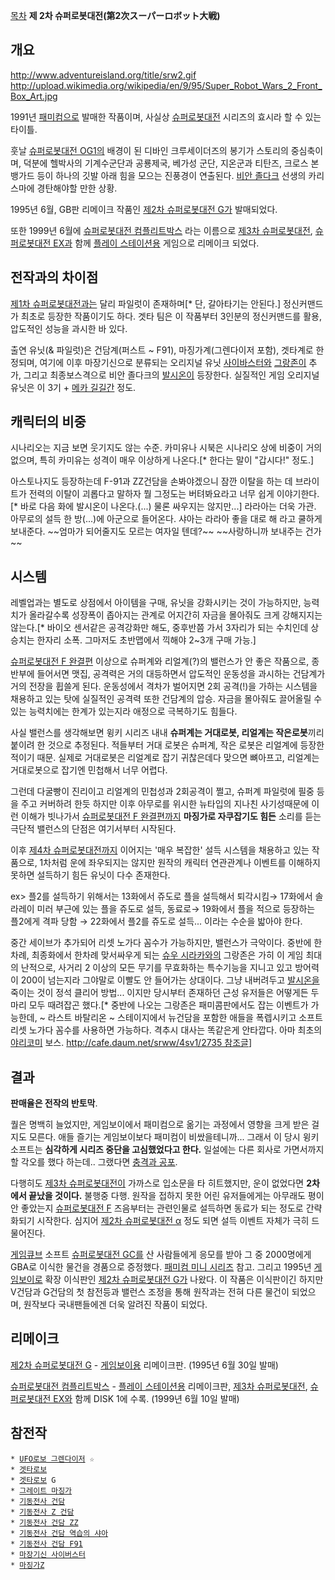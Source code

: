 [[목차]]
'''제 2차 슈퍼로봇대전(第2次スーパーロボット大戦)''' 

== 개요 ==
http://www.adventureisland.org/title/srw2.gif
http://upload.wikimedia.org/wikipedia/en/9/95/Super_Robot_Wars_2_Front_Box_Art.jpg

1991년 [[패미컴]]으로 발매한 작품이며, 사실상 [[슈퍼로봇대전]] 시리즈의 효시라 할 수 있는 타이틀.

훗날 [[슈퍼로봇대전 OG1]]의 배경이 된 디바인 크루세이더즈의 봉기가 스토리의 중심축이며, 덕분에 헬박사의 기계수군단과 공룡제국, 베가성 군단, 지온군과 티탄즈, 크로스 본 뱅가드 등이 하나의 깃발 아래 힘을 모으는 진풍경이 연출된다. [[비안 졸다크]] 선생의 카리스마에 경탄해야할 만한 상황.

1995년 6월, GB판 리메이크 작품인 [[제2차 슈퍼로봇대전 G]]가 발매되었다.

또한 1999년 6월에 [[슈퍼로봇대전 컴플리트박스]] 라는 이름으로 [[제3차 슈퍼로봇대전]], [[슈퍼로봇대전 EX]]과 함께 [[플레이 스테이션]]용 게임으로 리메이크 되었다. 
== 전작과의 차이점 ==
[[제1차 슈퍼로봇대전]]과는 달리 파일럿이 존재하며[* 단, 갈아타기는 안된다.] 정신커맨드가 최초로 등장한 작품이기도 하다. 겟타 팀은 이 작품부터 3인분의 정신커맨드를 활용, 압도적인 성능을 과시한 바 있다.

출연 유닛(& 파일럿)은 건담계(퍼스트 ~ F91), 마징가계(그렌다이저 포함), 겟타계로 한정되며, 여기에 이후 마장기신으로 분류되는 오리지널 유닛 [[사이바스터]]와 [[그랑존]]이 추가, 그리고 최종보스격으로 비안 졸다크의 [[발시온]]이 등장한다. 실질적인 게임 오리지널 유닛은 이 3기 + [[메카 길길간]] 정도.

== 캐릭터의 비중 ==
시나리오는 지금 보면 웃기지도 않는 수준. 카미유나 시북은 시나리오 상에 비중이 거의 없으며, 특히 카미유는 성격이 매우 이상하게 나온다.[* 한다는 말이 "갑시다!" 정도.]

아스토나지도 등장하는데 F-91과 ZZ건담을 손봐야겠으니 잠깐 이탈을 하는 데 브라이트가 전력의 이탈이 괴롭다고 말하자 뭘 그정도는 버텨봐요라고 너무 쉽게 이야기한다.[* 바로 다음 화에 발시온이 나온다.(...) 물론 싸우지는 않지만...] 라라아는 더욱 가관. 아무로의 설득 한 방(...)에 아군으로 들어온다. 샤아는 라라아 좋을 대로 해 라고 쿨하게 보내준다. ~~엄마가 되어줄지도 모르는 여자일 텐데?~~ ~~사랑하니까 보내주는 건가~~

== 시스템 ==
레벨업과는 별도로 상점에서 아이템을 구매, 유닛을 강화시키는 것이 가능하지만, 능력치가 올라갈수록 성장폭이 좁아지는 관계로 어지간히 자금을 몰아줘도 크게 강해지지는 않는다.[* 바이오 센서같은 공격강화만 해도, 중후반쯤 가서 3자리가 되는 수치인데 상승치는 한자리 소폭. 그마저도 초반맵에서 끽해야 2~3개 구매 가능.]

[[슈퍼로봇대전 F 완결편]] 이상으로 슈퍼계와 리얼계(?)의 밸런스가 안 좋은 작품으로, 종반부에 들어서면 맷집, 공격력은 거의 대등하면서 압도적인 운동성을 과시하는 건담계가 거의 전장을 휩쓸게 된다. 운동성에서 격차가 벌어지면 2회 공격(!)을 가하는 시스템을 채용하고 있는 탓에 실질적인 공격력 또한 건담계의 압승. 자금을 몰아줘도 끌어올릴 수 있는 능력치에는 한계가 있는지라 애정으로 극복하기도 힘들다.

사실 밸런스를 생각해보면 윙키 시리즈 내내 '''슈퍼계는 거대로봇, 리얼계는 작은로봇'''끼리 붙이려 한 것으로 추정된다. 적들부터 거대 로봇은 슈퍼계, 작은 로봇은 리얼계에 등장한 적이기 때문. 실제로 거대로봇은 리얼계로 잡기 귀찮은데다 맞으면 뼈아프고, 리얼계는 거대로봇으로 잡기엔 민첩해서 너무 어렵다. 

그런데 다굴빵이 진리이고 리얼계의 민첩성과 2회공격이 쩔고, 슈퍼계 파일럿에 필중 등을 주고 커버하려 한듯 하지만 이후 아무로를 위시한 뉴타입의 지나친 사기성때문에 이런 이해가 빗나가서 [[슈퍼로봇대전 F 완결편]]까지 '''마징가로 자쿠잡기도 힘든''' 소리를 듣는 극단적 밸런스의 단점은 여기서부터 시작된다. 

이후 [[제4차 슈퍼로봇대전]]까지 이어지는 '매우 복잡한' 설득 시스템을 채용하고 있는 작품으로, 1차처럼 운에 좌우되지는 않지만 원작의 캐릭터 연관관계나 이벤트를 이해하지 못하면 설득하기 힘든 유닛이 다수 존재한다.

ex> 플2를 설득하기 위해서는 13화에서 쥬도로 플을 설득해서 퇴각시킴→ 17화에서 솔라레이 미러 부근에 있는 플을 쥬도로 설득, 동료로→ 19화에서 플을 적으로 등장하는 플2에게 격파 당함 → 22화에서 플2를 쥬도로 설득... 이라는 수순을 밟아야 한다.

중간 세이브가 추가되어 리셋 노가다 꼼수가 가능하지만, 밸런스가 극악이다. 중반에 한차례, 최종화에서 한차례 맞서싸우게 되는 [[슈우 시라카와]]의 그랑존은 가히 이 게임 최대의 난적으로, 사거리 2 이상의 모든 무기를 무효화하는 특수기능을 지니고 있고 방어력이 200이 넘는지라 그야말로 이빨도 안 들어가는 상대이다. 그냥 내버려두고 [[발시온]]을 죽이는 것이 정석 클리어 방법... 이지만 당시부터 존재하던 근성 유저들은 어떻게든 두 마리 모두 때려잡곤 했다.[* 중반에 나오는 그랑존은 패미콤판에서도 잡는 이벤트가 가능한데, ~ 라스트 바탈리온 ~ 스테이지에서 뉴건담을 포함한 애들을 폭렙시키고 소프트 리셋 노가다 꼼수를 사용하면 가능하다. 격추시 대사는 똑같은게 안타깝다. 아마 최초의 [[야리코미]] 보스. [[http://cafe.daum.net/srww/4sv1/2735 참조글]]]

== 결과 ==
'''판매율은 전작의 반토막'''.

퀄은 명백히 늘었지만, 게임보이에서 패미컴으로 옮기는 과정에서 영향을 크게 받은 걸 지도 모른다. 애들 즐기는 게임보이보다 패미컴이 비쌌을테니까... 그래서 이 당시 윙키 소프트는 '''심각하게 시리즈 중단을 고심했었다고 한다.''' 일설에는 다른 회사로 가면서까지 할 각오를 했다 하는데.. 그랬다면 [[충격과 공포]]. 

다행히도 [[제3차 슈퍼로봇대전]]이 가까스로 입소문을 타 히트했지만, 운이 없었다면 '''2차에서 끝났을 것이다.''' 불행중 다행. 원작을 접하지 못한 어린 유저들에게는 아무래도 평이 안 좋았는지 [[슈퍼로봇대전 F]] 즈음부터는 관련인물로 설득하면 동료가 되는 정도로 간략화되기 시작한다. 심지어 [[제2차 슈퍼로봇대전 α]] 정도 되면 설득 이벤트 자체가 극히 드물어진다.

[[게임큐브]] 소프트 [[슈퍼로봇대전 GC]]를 산 사람들에게 응모를 받아 그 중 2000명에게 GBA로 이식한 물건을 경품으로 증정했다. [[패미컴 미니 시리즈]] 참고. 그리고 1995년 [[게임보이]]로 확장 이식판인 [[제2차 슈퍼로봇대전 G]]가 나왔다. 이 작품은 이식판이긴 하지만 V건담과 G건담의 첫 참전등과 밸런스 조정을 통해 원작과는 전혀 다른 물건이 되었으며, 원작보다 국내팬들에겐 더욱 알려진 작품이 되었다.

== 리메이크 ==
[[제2차 슈퍼로봇대전 G]] - [[게임보이]]용 리메이크판. (1995년 6월 30일 발매)

[[슈퍼로봇대전 컴플리트박스]] - [[플레이 스테이션]]용 리메이크판, [[제3차 슈퍼로봇대전]], [[슈퍼로봇대전 EX]]와 함께 DISK 1에 수록. (1999년 6월 10일 발매)
== 참전작 ==
 * [[UFO로보 그렌다이저]] ☆
 * [[겟타로보]]
 * [[겟타로보]] G
 * [[그레이트 마징가]]
 * [[기동전사 건담]]
 * [[기동전사 Z 건담]]
 * [[기동전사 건담 ZZ]]
 * [[기동전사 건담 역습의 샤아]]
 * [[기동전사 건담 F91]]
 * [[마장기신 사이버스터]]
 * [[마징가Z]]
